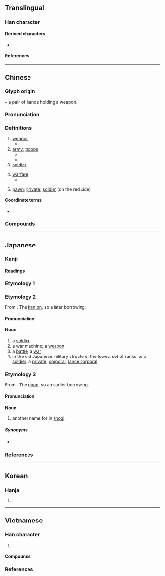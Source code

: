 {{character info}}
==Translingual==
{{stroke order|strokes=7}}

===Han character===
{{Han char|rn=12|rad=八|as=05|sn=7|four=72801|canj=OMC|ids=⿱丘八}}

====Derived characters====
* {{l|mul|[[㑟]], [[𠴇]], [[㙃]], [[娦]], [[捠]], [[浜]], [[梹]], [[𪻤]], [[𮝶]], [[𦛼]], [[𮔐]], [[鋲]], [[𮫽]], [[宾]], [[𮏊]], [[𨴴]], [[鬂]], [[乒]], [[乓]]}}

====References====
{{Han ref|kx=0127.100|dkj=01462|hdz=10244.040|uh=5175}}

----

==Chinese==
{{zh-forms}}

===Glyph origin===
{{Han etym}}
{{Han compound|斤|t1=a short axe ([[斧]])|廾|t2=2 hands|ls=ic}} – a pair of hands holding a weapon.

===Pronunciation===
{{zh-pron
|m=bīng,er=y
|m-s=bin1
|c=bing1
|c-t=ben1
|g=bin1
|h=pfs=pîn;gd=bin1
|j=bing1
|mb=béng
|md=bĭng
|mn=piaⁿ/peng
|mn_note=piaⁿ - vernacular; peng - literary
|mn-t=bian1
|w=1pin
|x=bin1
|mc=y
|oc=y
|cat=n
}}

===Definitions===
{{zh-hanzi}}

# [[weapon]]
#* {{zh-x|是 何 異於 刺 人 而 殺 之，曰：「非 我 也，兵 也。」|In what does this differ from stabbing a man and killing him, and then saying - "It was not I; it was the '''weapon'''?"|ref=Mencius-L}}
# [[army]]; [[troops]]
#* {{zh-x|@^幽.^王 舉 烽火 徵 兵，兵 莫 至。|[[w:King You of Zhou|King You]] lit the signal beacons to summon '''the troops''', but none arrived.|ref=Shiji}}
#* {{zh-x|欲 強 兵 者，務 富 其 民。|To empower '''the armies''', one must first enrich the civilians.|ref=Zhanguoce}}
# [[soldier]]
#: {{zh-x|士兵|soldier}}
# [[warfare]]
#* {{zh-x|兵 者，國 之 大事。|'''Warfare''' is of vital importance to the State.|ref=Sunzi-G}}
# {{lb|zh|Chinese chess}} [[pawn]]; [[private]]; [[soldier]] (on the red side)

====Coordinate terms====
* {{list:Chinese chess pieces/zh}}

===Compounds===
{{zh-der|弄兵潢池|兵法|傳令兵|官兵|士兵|兵精馬壯|弭兵|厭兵|傘兵部隊|大兵|兵連禍結|兵盡器竭|兵團|子弟兵|兵家大忌|徒兵|兵勇|兵出無名|兵仗|寢兵|工兵|兵疲馬困|兵強將盛|交兵|兵諫|兵費|兵要|弭兵之會|常備兵|兵卒|兵力|厲兵|勵兵秣馬|兵火|兵多將廣|兵工|兵強|動刀兵|土兵|兵蟻|兵車行|兵家|兵略|兵端|常備兵役|府兵|大頭兵|兵事|兵器|一兵一卒|兵額|兵革之禍|兵種|兵燹|兵荒|兵亂|兵部尚書|兵機莫測|兵解|兵廚之擾|寓兵於農|兵制|兵家常事|兵強馬壯|兵符|兵杖|兵變|將兵長史|屯兵|兵交|兵貴神速|得勝之兵|兵不厭詐|國民兵|勁兵|兵少將微|弱兵|兵工廠|兵船|息兵|厲兵秣馬|兵牌|力乏兵衰|先禮後兵|厲兵粟馬|兵敗將亡|志願兵|兵微將寡|徵兵制度|兵險|兵艦|兵馬|千兵萬馬|兵書|引兵|兵餉|弓兵|伐兵|兵荒將亂|兵勢|偵察兵|兵難|庫兵|出兵|兵機|兵臨城下|工農兵|師老兵疲|募兵制|兵書匣|佳兵不祥|分兵|工程兵|心兵|兵不由將|兵役節|傭兵|將兵|國富兵強|奇兵|尺兵|兵馬俑|勒兵|伏兵|兵災保險|富國強兵|兵權|兵馬大權|大兵團|兵柄|將銳兵驍|休兵|孫子兵法|兵荒馬亂|廂兵|亂兵|兵精糧足|兵馬倥傯|兵甲|坦克兵|哀兵必勝|兵災|兵馬司|兵械|兵強將勇|帶兵|天兵|哀兵|刀兵|兵員|兵行詭道|兵精將勇|典兵|凋兵|兵厄|兵戈|兵革|叟兵|堅甲利兵|基準兵|寸兵|兵無血刃|女兵|兵威|倒兵|佳兵|兵戎|哨兵|兵士|兵丁|傘兵|太公兵法|國民兵役|冗兵|傷兵|徵兵|尖兵|勤務兵|募兵|兵役|兵不血刃|兵營|動兵|兵盡矢窮|寸兵尺鐵|兵快|五兵|兵部|兵禍|兵法家|兵役課|兵刃|兵交馬踏|兵不厭權|偃兵息甲|兵戈擾攘|兵要圖|兵備|標兵|搬兵|揮兵|短兵|班兵|戎兵|按甲寢兵|敗兵折將|操兵|殘兵敗將|敗將殘兵|撥兵|憲兵|按兵不動|案兵不動|機兵|神兵|父子兵|秣馬厲兵|百萬雄兵|按兵不舉|短兵相接|案兵束甲|斬木為兵|炮兵學校|散兵游勇|用兵如神|稱兵|擁兵|戢兵|窮兵極武|招兵|矢盡兵窮|江東步兵|擐甲執兵|窮兵黷武|空降兵|秣馬利兵|禍結兵連|祠兵|礪兵秣馬|用兵|擁兵自固|砥兵礪伍|擅兵|知兵|損將折兵|授兵|步兵炮|盛食厲兵|步兵學校|救兵|斂兵|構怨連兵|民兵|發兵|疑兵|炮兵|當兵|添兵減灶|甲兵|服兵役|損兵折將|犀兵|特種兵|構兵|排兵布陣|案兵|憲兵隊|白桿兵|派兵|按兵|治兵|援兵|短兵接戰|整兵|折兵|按甲休兵|水兵|洗兵|步兵|步兵校尉|收兵|撒豆成兵|提兵|棄甲曳兵|招兵買馬|民窮兵疲|散兵|潢池弄兵|撤兵|擁兵玩寇|領兵|覘兵|誘兵|統兵|蝦兵蟹將|鈍兵|重兵|綠旗兵|訓兵秣馬|黷武窮兵|義兵|精兵|補充兵役|調兵|進兵|精兵猛將|養兵|騎兵團|電腦兵棋|閱兵臺|練兵積粟|興兵動眾|輕卒銳兵|繕甲治兵|討救兵|站衛兵|驕兵之計|繕甲厲兵|陳橋兵變|綠林兵|風兵草甲|胸中甲兵|起兵動眾|良兵|臨難鑄兵|老兵|觀兵|赤壁鏖兵|閱兵|衛兵|糧寡兵微|選士厲兵|被甲兵|鳴金收兵|通信兵|習兵|點兵派將|點兵|蟻聚之兵|韓信將兵|鬼子兵|鬥而鑄兵|驕兵必敗|騎兵|總兵|馬兵|草率收兵|驅兵|雄兵|紙上談兵|裝甲兵|遣兵|解兵釋甲|興兵|解甲釋兵|顓兵|裁兵|老弱殘兵|韓信用兵|調兵遣將|草木皆兵|阿兵哥|集兵練卒|陰兵|說兵機|親兵|退兵|耀兵|長兵|鏖兵|行兵列陣|鏖兵赤壁|鋪兵|舉兵|罷兵|選兵秣馬|護兵|遣兵調將|羸兵|緩兵之計|首唱義兵|逃兵|追兵|韓信點兵|紅衛兵|巡兵|起兵|練兵|解甲休兵|解兵|輕兵|胸有甲兵|行兵布陣|號兵|驕兵|足食足兵|義務兵|不戰而屈人之兵|吃過路兵|擁兵自重|兵敗如山倒|兵學}}

{{zh-cat|Elementary}}

----

==Japanese==

===Kanji===
{{ja-kanji|grade=4|rs=八05}}

====Readings====
{{ja-readings
|goon=ひょう<ひやう
|kanon=へい<へい
|kun=つわもの-, いくさ-
}}

===Etymology 1===
{{ja-kanjitab|つわもの|yomi=k}}
{{ja-see|つわもの}}

===Etymology 2===
{{ja-kanjitab|へい|yomi=kanon}}

From {{bor|ja|ltc|sort=へい|-}} {{ltc-l|兵}}.  The [[漢音#Japanese|kan'on]], so a later borrowing.

====Pronunciation====
{{ja-pron|へい|acc=1|acc_ref=DJR}}

====Noun====
{{ja-noun|へい}}

# a [[soldier]]
# a war machine; a [[weapon]]
# a [[battle]], a [[war]]
# in the old Japanese military structure, the lowest set of ranks for a [[soldier]]: a [[private]], [[corporal]], [[lance corporal]]

===Etymology 3===
{{ja-kanjitab|ひょう|yomi=goon}}

From {{bor|ja|ltc|sort=へい|-}} {{ltc-l|兵}}.  The [[呉音#Japanese|goon]], so an earlier borrowing.

====Pronunciation====
{{ja-pron|ひょう|acc=1|acc_ref=DJR}}

====Noun====
{{ja-noun|ひょう}}

# another name for {{ja-r|歩|ふ}} in [[shogi]]

=====Synonyms=====
* {{l|ja|仗}}

===References===
<references />

----

==Korean==

===Hanja===
{{ko-hanja|군사|병}}

# {{hanja form of|병|[[soldier]]}}

----

==Vietnamese==

===Han character===
{{vi-readings|rs=八05
|hanviet=binh-tdcndg;tdcntd;gdhn;bonet
|phienthiet=補明 bổ minh
|nom=binh-tdcndg;tdcntd;gdhn;bonet;genibrel;taberd, banh-tdcndg;gdhn;bonet;genibrel;taberd, bênh-tdcndg;gdhn;btcn;genibrel, bưng-tdcndg, bành-tdcndg
}}

# {{han tu form of|binh|[[military]] [[troops]]}}

====Compounds====
{{der3|vi
|{{vi-l|戰兵|chiến binh}}
|{{vi-l|先兵|tiên binh}}
|{{vi-l|親兵|thân binh|[[partisan]]}}
|{{vi-l|傷兵|thương binh}}
|{{vi-l|砲兵|pháo binh}}
}}

===References===
<references/>
